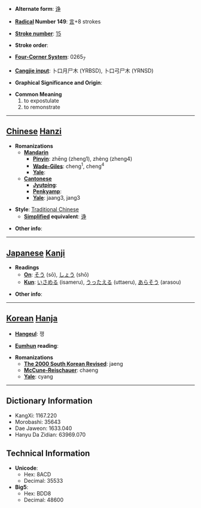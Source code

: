 * '''Alternate form''': [[诤]]

* '''[[Wiktionary:Chinese radical index| Radical]] Number 149''': [[Wiktionary:Chinese radical index 言|言]]+8 strokes

* '''[[Wiktionary:Chinese total strokes index|Stroke number]]''': [[Wiktionary:Chinese total strokes index 15|15]]

* '''Stroke order''': 

* '''[[Wiktionary:Chinese four corner index|Four-Corner System]]''': 0265<sub>7</sub>

* '''[[Wiktionary:Chinese Cangjie index|Cangjie input]]''': 卜口月尸木 (YRBSD), 卜口弓尸木 (YRNSD)

* '''Graphical Significance and Origin''': 

* '''Common Meaning'''
*#to expostulate
*# to remonstrate


----

== [[Chinese]] [[Hanzi]] ==

* '''Romanizations'''
** '''[[Mandarin]]'''
*** '''[[Pinyin]]''': zhēng (zheng1), zhèng (zheng4)
*** '''[[Wade-Giles]]''': cheng<sup>1</sup>, cheng<sup>4</sup>
*** '''[[Yale]]''': 
** '''[[Cantonese]]'''
*** '''[[Jyutping]]''':
*** '''[[Penkyamp]]''': 
*** '''[[Yale]]''': jaang3, jang3

* '''Style''': [[Traditional Chinese]] 
** '''[[Simplified Chinese|Simplified]] equivalent''': [[诤]]

* '''Other info''': 

----

== [[Japanese]] [[Kanji]] ==

* '''Readings'''
** '''[[On]]''': [[そう]] (sō), [[しょう]] (shō)
** '''[[Kun]]''': [[いさめる]] (isameru), [[うったえる]] (uttaeru), [[あらそう]] (arasou)

* '''Other info''':  

----

== [[Korean]] [[Hanja]] ==

* '''[[Hangeul]]''': 쟁

* '''[[Eumhun]] reading''': 

* '''Romanizations'''
** '''[[The 2000 South Korean Revised Romanization|The 2000 South Korean Revised]]''': jaeng
** '''[[McCune-Reischauer]]''': chaeng
** '''[[Yale]]''': cyang

----

== Dictionary Information ==

* KangXi: 1167.220
* Morobashi: 35643
* Dae Jaweon: 1633.040
* Hanyu Da Zidian: 63969.070

== Technical Information ==

* '''Unicode''':
** Hex: 8ACD
** Decimal: 35533
* '''Big5''':
** Hex: BDD8
** Decimal: 48600